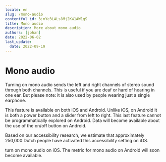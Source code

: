 ```yaml
---
locale: en
slug: /mono-audio
contentful_id: 3jmYe3LALs8Mj2K41AW1gS
title: Mono audio
description: More about mono audio
authors: [johan]
date: 2022-06-02
last_update:
  date: 2022-09-19
---
```


# Mono audio

Turning on mono audio sends the left and right channels of stereo sound through both channels. This is useful if you are deaf or hard of hearing in one ear. But please note: it is also used by people wearing just a single earphone.

This feature is available on both iOS and Android. Unlike iOS, on Android it is both a power button and a slider from left to right. This last feature cannot be programmatically explored on Android. Data will become available about the use of the on/off button on Android.

Based on our accessibility research, we estimate that approximately 250,000 Dutch people have activated this accessibility setting on iOS.

<TwoColumnBlock>
  <LeftColumn>
    <ColumnRow>
      <PercentageBlock
        metrics={[
          { title: 'iOS - mono audio metric', key: 'ios-accessibility_is_mono_audio_enabled-true', isPercentage: true }
        ]}
        label="More about mono audio"
        url="/en/stats/mono-audio">
        turn on mono audio on iOS.
      </PercentageBlock>
    </ColumnRow>
  </LeftColumn>
  <RightColumn>
    <ColumnRow>
      <TextBlock showBackgroundColor={true}>
        The metric for mono audio on Android will soon become available.
        <CustomLink
          url="/en/stats/mono-audio"
          label="More about mono audio"
          external={false}
        />
      </TextBlock>
    </ColumnRow>
  </RightColumn>
</TwoColumnBlock>
